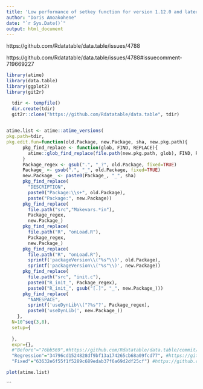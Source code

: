 ```yaml
---
title: 'Low performance of setkey function for version 1.12.0 and later #4788'
author: "Doris Amoakohene"
date: "`r Sys.Date()`"
output: html_document
---
```





https://github.com/Rdatatable/data.table/issues/4788

https://github.com/Rdatatable/data.table/issues/4788#issuecomment-719669227

```r

library(atime)
library(data.table)
library(ggplot2)
library(git2r)
```

```r
  tdir <- tempfile()
  dir.create(tdir)
  git2r::clone("https://github.com/Rdatatable/data.table", tdir)
  
```

```r

atime.list <- atime::atime_versions(
pkg.path=tdir,
pkg.edit.fun=function(old.Package, new.Package, sha, new.pkg.path){
      pkg_find_replace <- function(glob, FIND, REPLACE){
        atime::glob_find_replace(file.path(new.pkg.path, glob), FIND, REPLACE)
      }
      Package_regex <- gsub(".", "_?", old.Package, fixed=TRUE)
      Package_ <- gsub(".", "_", old.Package, fixed=TRUE)
      new.Package_ <- paste0(Package_, "_", sha)
      pkg_find_replace(
        "DESCRIPTION", 
        paste0("Package:\\s+", old.Package),
        paste("Package:", new.Package))
      pkg_find_replace(
        file.path("src","Makevars.*in"),
        Package_regex,
        new.Package_)
      pkg_find_replace(
        file.path("R", "onLoad.R"),
        Package_regex,
        new.Package_)
      pkg_find_replace(
        file.path("R", "onLoad.R"),
        sprintf('packageVersion\\("%s"\\)', old.Package),
        sprintf('packageVersion\\("%s"\\)', new.Package))
      pkg_find_replace(
        file.path("src", "init.c"),
        paste0("R_init_", Package_regex),
        paste0("R_init_", gsub("[.]", "_", new.Package_)))
      pkg_find_replace(
        "NAMESPACE",
        sprintf('useDynLib\\("?%s"?', Package_regex),
        paste0('useDynLib(', new.Package_))
    },
  N=10^seq(3,8),
  setup={ 
  
  },
  expr={},
  #"Before"="76bb569",#https://github.com/Rdatatable/data.table/commit/76bb569fd7736b5f89471a35357e6a971ae1d424
  "Regression"="34796cd1524828df9bf13a174265cb68a09fcd77", #https://github.com/Rdatatable/data.table/commit/34796cd1524828df9bf13a174265cb68a09fcd77,34796cd1524828df9bf13a174265cb68a09fcd77
  "Fixed"="63632e6f55f1f5289c689edab37f6a69d2df25cf") #https://github.com/Rdatatable/data.table/commit/63632e6f55f1f5289c689edab37f6a


```

```r
plot(atime.list)
```




```

